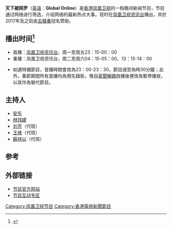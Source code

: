 {{电视节目信息框
| 名称      = 天下被网罗
| 英文名称  = Global Online
| 图片      = [[File:Global_Online.JPG|300px]]
| 类型      = [[新闻|新闻]]
| 主持      = 详见“主持人”一节
| 地区      = {{HK}}
| 语言      = [[普通话|普通话]]
| 制片人    = [[凤凰卫视|凤凰卫视]]新闻部
| 电视网    = [[凤凰卫视资讯台|凤凰卫视资讯台]]
| 视频制式  = [[SDTV|SDTV]]、[[HDTV|HDTV]]（2013年7月起高标清同步广播）
| 播出国家  = {{HK}}
| 每集长度 = 45分钟（含广告）
| 开始      = 2009年10月
| 结束      = 2020年
| 官方网站  = http://phtv.ifeng.com/program/txbwl/
}}
'''天下被网罗'''（[[英语|英语]]：'''Global Online'''）是[[香港|香港]][[凤凰卫视|凤凰卫视]]的一档晚间新闻节目，节目通过网络进行筛选，介绍网络的最新热点大事。现时在[[凤凰卫视资讯台|凤凰卫视资讯台]]播出，并於2017年及之前由[[五粮春|五粮春]]冠名赞助。

==播出时间<ref>{{cite web | url=http://phtv.ifeng.com/epg/ | title=凤凰卫视节目单 | publisher=凤凰卫视 | accessdate=2014-05-11 | archive-date=2013-07-14 | archive-url=https://web.archive.org/web/20130714052031/http://phtv.ifeng.com/epg/ | dead-url=yes }}</ref>==
*首播：[[凤凰卫视资讯台|凤凰卫视资讯台]]，周一至周五23：15-00：00
*重播：凤凰卫视资讯台，周二至周六04：15-05：00、13：15-14：00

*如遇特備節目，首播時間會改為23：00-23：30，節目減至為時30分鐘；此外，春節期間所有首播均為預先錄影，惟自[[英聞解碼|英聞解碼]]啟播後便改為暫停播放，以其作為替代節目。

==主持人==
*[[安东_(主持人)|安东]]
*[[林玮婕(主持人)|林玮婕]]
*[[刘芳_(主持人)|刘芳]]（代班）
*[[王峰|王峰]]（代班）
*[[饒祥以|饒祥以]]（代班）

==参考==
{{reflist}}
==外部链接==
*[http://phtv.ifeng.com/program/txbwl/ 节目官方网站] {{Wayback|url=http://phtv.ifeng.com/program/txbwl/ |date=20200108221413 }}
*[http://phtv.ifeng.com/program/txbwl/hudong/ 节目互动专区] {{Wayback|url=http://phtv.ifeng.com/program/txbwl/hudong/ |date=20200108221418 }}
[[Category:凤凰卫视节目|Category:凤凰卫视节目]]
[[Category:香港電視新聞節目|Category:香港電視新聞節目]]
